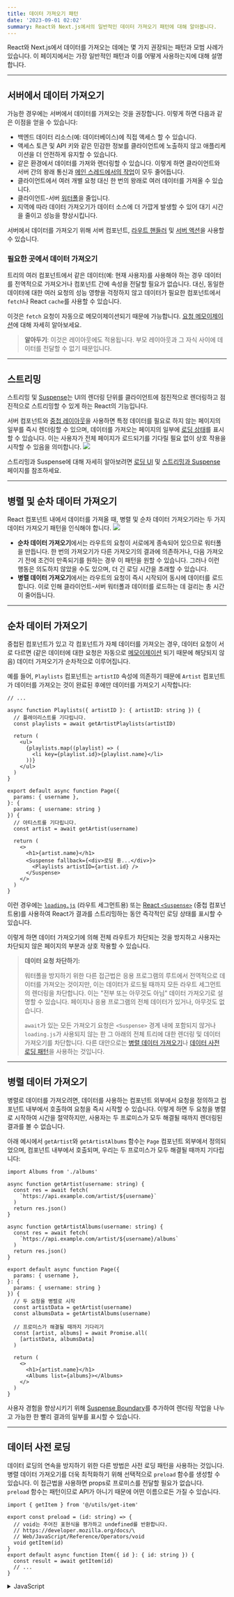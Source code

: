 ```yaml
---
title: 데이터 가져오기 패턴
date: '2023-09-01 02:02'
summary: React와 Next.js에서의 일반적인 데이터 가져오기 패턴에 대해 알아봅니다.
---
```

<TOCInline toc={props.toc} asDisclosure />


React와 Next.js에서 데이터를 가져오는 데에는 몇 가지 권장되는 패턴과 모범 사례가 있습니다. 이 페이지에서는 가장 일반적인 패턴과 이를 어떻게 사용하는지에 대해 설명합니다.

---

## 서버에서 데이터 가져오기

가능한 경우에는 서버에서 데이터를 가져오는 것을 권장합니다. 이렇게 하면 다음과 같은 이점을 얻을 수 있습니다:

- 백엔드 데이터 리소스(예: 데이터베이스)에 직접 액세스 할 수 있습니다.
- 액세스 토큰 및 API 키와 같은 민감한 정보를 클라이언트에 노출하지 않고 애플리케이션을 더 안전하게 유지할 수 있습니다.
- 같은 환경에서 데이터를 가져와 렌더링할 수 있습니다. 이렇게 하면 클라이언트와 서버 간의 왕래 통신과 [메인 스레드에서의 작업](https://vercel.com/blog/how-react-18-improves-application-performance)이 모두 줄어듭니다.
- 클라이언트에서 여러 개별 요청 대신 한 번의 왕래로 여러 데이터를 가져올 수 있습니다.
- 클라이언트-서버 [워터폴](#병렬-및-순차-데이터-가져오기)을 줄입니다.
- 지역에 따라 데이터 가져오기가 데이터 소스에 더 가깝게 발생할 수 있어 대기 시간을 줄이고 성능을 향상시킵니다.

서버에서 데이터를 가져오기 위해 서버 컴포넌트, [라우트 핸들러](/docs/nextjs/routing/route-handlers) 및 [서버 액션](/docs/nextjs/data-fetching/forms-and-mutations)을 사용할 수 있습니다.

### 필요한 곳에서 데이터 가져오기

트리의 여러 컴포넌트에서 같은 데이터(예: 현재 사용자)를 사용해야 하는 경우 데이터를 전역적으로 가져오거나 컴포넌트 간에 속성을 전달할 필요가 없습니다. 대신, 동일한 데이터에 대한 여러 요청의 성능 영향을 걱정하지 않고 데이터가 필요한 컴포넌트에서 `fetch`나 React `cache`를 사용할 수 있습니다.

이것은 `fetch` 요청이 자동으로 메모이제이션되기 때문에 가능합니다. [요청 메모이제이션](/docs/nextjs/caching/request-memoization)에 대해 자세히 알아보세요.

> **알아두기**: 이것은 레이아웃에도 적용됩니다. 부모 레이아웃과 그 자식 사이에 데이터를 전달할 수 없기 때문입니다.

---

## 스트리밍

스트리밍 및 [Suspense](https://react.dev/reference/react/Suspense)는 UI의 렌더링 단위를 클라이언트에 점진적으로 렌더링하고 점진적으로 스트리밍할 수 있게 하는 React의 기능입니다.

서버 컴포넌트와 [중첩 레이아웃](/docs/nextjs/routing/pages-and-layouts)을 사용하면 특정 데이터를 필요로 하지 않는 페이지의 일부를 즉시 렌더링할 수 있으며, 데이터를 가져오는 페이지의 일부에 [로딩 상태](/docs/nextjs/routing/loading-ui-and-streaming)를 표시할 수 있습니다. 이는 사용자가 전체 페이지가 로드되기를 기다릴 필요 없이 상호 작용을 시작할 수 있음을 의미합니다.
![](https://nextjs.org/_next/image?url=%2Fdocs%2Flight%2Fserver-rendering-with-streaming.png&w=1920&q=75&dpl=dpl_BGKWNLNJ1dMVCms2set8cNkQfaP3)

스트리밍과 Suspense에 대해 자세히 알아보려면 [로딩 UI](/docs/nextjs/routing/loading-ui-and-streaming) 및 [스트리밍과 Suspense](/docs/nextjs/routing/loading-ui-and-streaming#suspense와-함께-스트리밍하기) 페이지를 참조하세요.

---

## 병렬 및 순차 데이터 가져오기

React 컴포넌트 내에서 데이터를 가져올 때, 병렬 및 순차 데이터 가져오기라는 두 가지 데이터 가져오기 패턴을 인식해야 합니다.
![](https://nextjs.org/_next/image?url=%2Fdocs%2Flight%2Fsequential-parallel-data-fetching.png&w=1920&q=75&dpl=dpl_BGKWNLNJ1dMVCms2set8cNkQfaP3)

- **순차 데이터 가져오기**에서는 라우트의 요청이 서로에게 종속되어 있으므로 워터폴을 만듭니다. 한 번의 가져오기가 다른 가져오기의 결과에 의존하거나, 다음 가져오기 전에 조건이 만족되기를 원하는 경우 이 패턴을 원할 수 있습니다. 그러나 이런 행동은 의도하지 않았을 수도 있으며, 더 긴 로딩 시간을 초래할 수 있습니다.
- **병렬 데이터 가져오기**에서는 라우트의 요청이 즉시 시작되어 동시에 데이터를 로드합니다. 이로 인해 클라이언트-서버 워터폴과 데이터를 로드하는 데 걸리는 총 시간이 줄어듭니다.

---

## 순차 데이터 가져오기

중첩된 컴포넌트가 있고 각 컴포넌트가 자체 데이터를 가져오는 경우, 데이터 요청이 서로 다르면 (같은 데이터에 대한 요청은 자동으로 [메모이제이션](/docs/nextjs/caching/request-memoization) 되기 때문에 해당되지 않음) 데이터 가져오기가 순차적으로 이루어집니다.

예를 들어, `Playlists` 컴포넌트는 `artistID` 속성에 의존하기 때문에 `Artist` 컴포넌트가 데이터를 가져오는 것이 완료된 후에만 데이터를 가져오기 시작합니다:

```tsx:"app/artist/page.tsx" switcher
// ...

async function Playlists({ artistID }: { artistID: string }) {
  // 플레이리스트를 기다립니다.
  const playlists = await getArtistPlaylists(artistID)

  return (
    <ul>
      {playlists.map((playlist) => (
        <li key={playlist.id}>{playlist.name}</li>
      ))}
    </ul>
  )
}

export default async function Page({
  params: { username },
}: {
  params: { username: string }
}) {
  // 아티스트를 기다립니다.
  const artist = await getArtist(username)

  return (
    <>
      <h1>{artist.name}</h1>
      <Suspense fallback={<div>로딩 중...</div>}>
        <Playlists artistID={artist.id} />
      </Suspense>
    </>
  )
}
```

이런 경우에는 [`loading.js`](/docs/nextjs/routing/loading-ui-and-streaming) (라우트 세그먼트용) 또는 [React `<Suspense>`](/docs/nextjs/routing/loading-ui-and-streaming#suspense와-함께-스트리밍하기) (중첩 컴포넌트용)를 사용하여 React가 결과를 스트리밍하는 동안 즉각적인 로딩 상태를 표시할 수 있습니다.

이렇게 하면 데이터 가져오기에 의해 전체 라우트가 차단되는 것을 방지하고 사용자는 차단되지 않은 페이지의 부분과 상호 작용할 수 있습니다.

> **데이터 요청 차단하기:**
>
> 워터폴을 방지하기 위한 다른 접근법은 응용 프로그램의 루트에서 전역적으로 데이터를 가져오는 것이지만, 이는 데이터가 로드될 때까지 모든 라우트 세그먼트의 렌더링을 차단합니다. 이는 "전부 또는 아무것도 아님" 데이터 가져오기로 설명할 수 있습니다. 페이지나 응용 프로그램의 전체 데이터가 있거나, 아무것도 없습니다.
>
> `await`가 있는 모든 가져오기 요청은 `<Suspense>` 경계 내에 포함되지 않거나 `loading.js`가 사용되지 않는 한 그 아래의 전체 트리에 대한 렌더링 및 데이터 가져오기를 차단합니다. 다른 대안으로는 [병렬 데이터 가져오기](#병렬-데이터-가져오기)나 [데이터 사전 로딩 패턴](#데이터-사전-로딩)을 사용하는 것입니다.



---

## 병렬 데이터 가져오기

병렬로 데이터를 가져오려면, 데이터를 사용하는 컴포넌트 외부에서 요청을 정의하고 컴포넌트 내부에서 호출하여 요청을 즉시 시작할 수 있습니다. 이렇게 하면 두 요청을 병렬로 시작하여 시간을 절약하지만, 사용자는 두 프로미스가 모두 해결될 때까지 렌더링된 결과를 볼 수 없습니다.

아래 예시에서 `getArtist`와 `getArtistAlbums` 함수는 `Page` 컴포넌트 외부에서 정의되었으며, 컴포넌트 내부에서 호출되며, 우리는 두 프로미스가 모두 해결될 때까지 기다립니다:

```tsx:"app/artist/[username]/page.tsx" switcher
import Albums from './albums'

async function getArtist(username: string) {
  const res = await fetch(
    `https://api.example.com/artist/${username}`
  )
  return res.json()
}

async function getArtistAlbums(username: string) {
  const res = await fetch(
    `https://api.example.com/artist/${username}/albums`
  )
  return res.json()
}

export default async function Page({
  params: { username },
}: {
  params: { username: string }
}) {
  // 두 요청을 병렬로 시작
  const artistData = getArtist(username)
  const albumsData = getArtistAlbums(username)

  // 프로미스가 해결될 때까지 기다리기
  const [artist, albums] = await Promise.all(
    [artistData, albumsData]
  )

  return (
    <>
      <h1>{artist.name}</h1>
      <Albums list={albums}></Albums>
    </>
  )
}
```

사용자 경험을 향상시키기 위해 [Suspense Boundary](/docs/nextjs/routing/loading-ui-and-streaming)를 추가하여 렌더링 작업을 나누고 가능한 한 빨리 결과의 일부를 표시할 수 있습니다.

---

## 데이터 사전 로딩

데이터 로딩의 연속을 방지하기 위한 다른 방법은 사전 로딩 패턴을 사용하는 것입니다. 병렬 데이터 가져오기를 더욱 최적화하기 위해 선택적으로 `preload` 함수를 생성할 수 있습니다. 이 접근법을 사용하면 props로 프로미스를 전달할 필요가 없습니다. `preload` 함수는 패턴이므로 API가 아니기 때문에 어떤 이름으로든 가질 수 있습니다.

```tsx:"components/Item.tsx" switcher
import { getItem } from '@/utils/get-item'

export const preload = (id: string) => {
  // void는 주어진 표현식을 평가하고 undefined를 반환합니다.
  // https://developer.mozilla.org/docs/\
  // Web/JavaScript/Reference/Operators/void
  void getItem(id)
}
export default async function Item({ id }: { id: string }) {
  const result = await getItem(id)
  // ...
}
```
<details>
    <summary>JavaScript</summary>
```jsx:"components/Item.js" switcher
import { getItem } from '@/utils/get-item'

export const preload = (id) => {
  // void는 주어진 표현식을 평가하고 undefined를 반환합니다.
  // https://developer.mozilla.org/docs/\
  // Web/JavaScript/Reference/Operators/void
  void getItem(id)
}
export default async function Item({ id }) {
  const result = await getItem(id)
  // ...
}
```
</details>

```tsx:"app/item/[id]/page.tsx" switcher
import Item, { preload, checkIsAvailable } from '@/components/Item'

export default async function Page({
  params: { id },
}: {
  params: { id: string }
}) {
  // 아이템 데이터 로딩 시작
  preload(id)
  // 다른 비동기 작업 수행
  const isAvailable = await checkIsAvailable()

  return isAvailable ? <Item id={id} /> : null
}
```
<details>
    <summary>JavaScript</summary>
```jsx:"app/item/[id]/page.js" switcher
import Item, { preload, checkIsAvailable } from '@/components/Item'

export default async function Page({ params: { id } }) {
  // 아이템 데이터 로딩 시작
  preload(id)
  // 다른 비동기 작업 수행
  const isAvailable = await checkIsAvailable()

  return isAvailable ? <Item id={id} /> : null
}
```
</details>

---

## React `cache`, `server-only`, 및 사전 로딩 패턴 사용하기

`cache` 함수, 사전 로딩 패턴, `server-only` 패키지를 조합하여 앱 전체에서 사용할 수 있는 데이터 가져오기 유틸리티를 생성할 수 있습니다.

```ts:"utils/get-item.ts" switcher
import { cache } from 'react'
import 'server-only'

export const preload = (id: string) => {
  void getItem(id)
}

export const getItem = cache(async (id: string) => {
  // ...
})
```
<details>
    <summary>JavaScript</summary>
```js:"utils/get-item.js" switcher
import { cache } from 'react'
import 'server-only'

export const preload = (id) => {
  void getItem(id)
}

export const getItem = cache(async (id) => {
  // ...
})
```
</details>

이 접근법을 사용하면 데이터를 즉시 가져오고 응답을 캐시하며, 이 데이터 가져오기가 [서버에서만 발생한다는 것을 보장](/docs/nextjs/rendering/composition-patterns#클라이언트-환경에서-서버-전용-코드-유지하기) 할 수 있습니다.

`utils/get-item` 내보내기는 레이아웃, 페이지 또는 다른 컴포넌트에서 사용될 수 있어 아이템의 데이터가 언제 가져와지는지 제어할 수 있게 해줍니다.

> **알아두면 좋아요:**
>
> - 서버 데이터 가져오기 함수가 클라이언트에서 사용되지 않도록 [`server-only` 패키지](/docs/nextjs/rendering/composition-patterns#클라이언트-환경에서-서버-전용-코드-유지하기)를 사용하는 것을 권장합니다.
